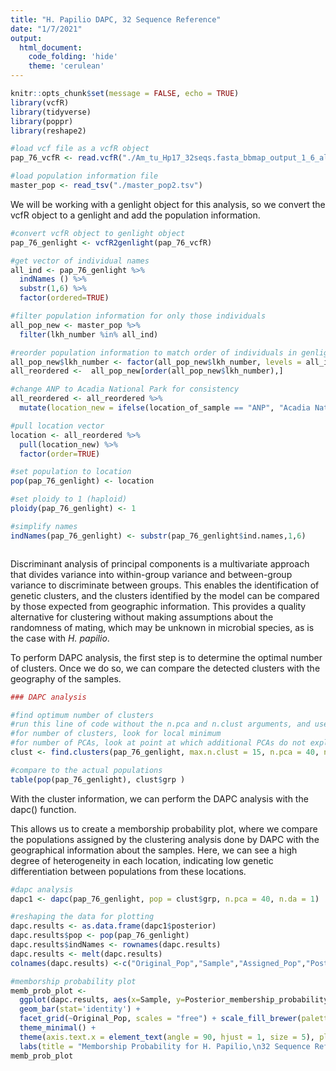 ```yaml
---
title: "H. Papilio DAPC, 32 Sequence Reference"
date: "1/7/2021"
output: 
  html_document:
    code_folding: 'hide'
    theme: 'cerulean'
---
```


```r
knitr::opts_chunk$set(message = FALSE, echo = TRUE)
library(vcfR)
library(tidyverse)
library(poppr)
library(reshape2)

#load vcf file as a vcfR object
pap_76_vcfR <- read.vcfR("./Am_tu_Hp17_32seqs.fasta_bbmap_output_1_6_all_filtered.vcf")

#load population information file
master_pop <- read_tsv("./master_pop2.tsv")

```

We will be working with a genlight object for this analysis, so we convert the vcfR object to a genlight and add the population information. 

```r

#convert vcfR object to genlight object
pap_76_genlight <- vcfR2genlight(pap_76_vcfR)

#get vector of individual names
all_ind <- pap_76_genlight %>% 
  indNames () %>% 
  substr(1,6) %>% 
  factor(ordered=TRUE)

#filter population information for only those individuals
all_pop_new <- master_pop %>% 
  filter(lkh_number %in% all_ind)

#reorder population information to match order of individuals in genlight object
all_pop_new$lkh_number <- factor(all_pop_new$lkh_number, levels = all_ind, ordered=TRUE)
all_reordered <-  all_pop_new[order(all_pop_new$lkh_number),]

#change ANP to Acadia National Park for consistency
all_reordered <- all_reordered %>%
  mutate(location_new = ifelse(location_of_sample == "ANP", "Acadia National Park", location_of_sample))

#pull location vector                                  
location <- all_reordered %>% 
  pull(location_new) %>% 
  factor(order=TRUE)

#set population to location
pop(pap_76_genlight) <- location

#set ploidy to 1 (haploid)
ploidy(pap_76_genlight) <- 1

#simplify names
indNames(pap_76_genlight) <- substr(pap_76_genlight$ind.names,1,6)



```

Discriminant analysis of principal components is a multivariate approach that divides variance into within-group variance and between-group variance to discriminate between groups. This enables the identification of genetic clusters, and the clusters identified by the model can be compared by those expected from geographic information. This provides a quality alternative for clustering without making assumptions about the randomness of mating, which may be unknown in microbial species, as is the case with *H. papilio*. 


To perform DAPC analysis, the first step is to determine the optimal number of clusters. Once we do so, we can compare the detected clusters with the geography of the samples. 

```r
### DAPC analysis

#find optimum number of clusters
#run this line of code without the n.pca and n.clust arguments, and use the plot to identify the best values for these arguments
#for number of clusters, look for local minimum 
#for number of PCAs, look at point at which additional PCAs do not explain a significant amount of variance
clust <- find.clusters(pap_76_genlight, max.n.clust = 15, n.pca = 40, n.clust = 7)

#compare to the actual populations
table(pop(pap_76_genlight), clust$grp )


```

With the cluster information, we can perform the DAPC analysis with the dapc() function. 

This allows us to create a memborship probability plot, where we compare the populations assigned by the clustering analysis done by DAPC with the geographical information about the samples. Here, we can see a high degree of heterogeneity in each location, indicating low genetic differentiation between populations from these locations. 

```r
#dapc analysis
dapc1 <- dapc(pap_76_genlight, pop = clust$grp, n.pca = 40, n.da = 1)

#reshaping the data for plotting
dapc.results <- as.data.frame(dapc1$posterior)
dapc.results$pop <- pop(pap_76_genlight)
dapc.results$indNames <- rownames(dapc.results)
dapc.results <- melt(dapc.results)
colnames(dapc.results) <-c("Original_Pop","Sample","Assigned_Pop","Posterior_membership_probability")

#memborship probability plot
memb_prob_plot <- 
  ggplot(dapc.results, aes(x=Sample, y=Posterior_membership_probability, fill=Assigned_Pop)) + 
  geom_bar(stat='identity') + 
  facet_grid(~Original_Pop, scales = "free") + scale_fill_brewer(palette = "Accent") +
  theme_minimal() +
  theme(axis.text.x = element_text(angle = 90, hjust = 1, size = 5), plot.title = element_text(face = "bold", hjust = .5)) + 
  labs(title = "Memborship Probability for H. Papilio,\n32 Sequence Reference", fill = "Assigned Population", y = "Memborship Probability")
memb_prob_plot

```


